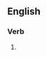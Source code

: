 ==English==

===Verb===
{{head|en|present participle}}

# {{present participle of|beatify|lang=en|nocat=1}}